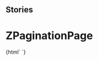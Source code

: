 
## Stories

<Meta title="Pagination/ZPaginationPage" component="z-pagination-page" />

  # ZPaginationPage

<Preview>
  <Story name="z-pagination-page">
    {html`
      <z-pagination-page
        value="${number('value', 4)}"
        isselected="${boolean('isselected', true)}"
        isdisabled="${boolean('isdisabled', true)}"
        isvisited="${boolean('isvisited', true)}"
      ></z-pagination-page>`}
  </Story>
</Preview>

  <Props of="z-pagination-page" />

